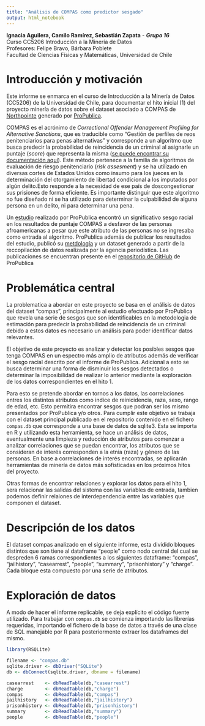 ```yaml
---
title: "Análisis de COMPAS como predictor sesgado"
output: html_notebook
---
```


**Ignacia Aguilera, Camilo Ramírez, Sebastián Zapata** - ***Grupo 16***<br>
Curso CC5206 Introducción a la Minería de Datos<br>
Profesores: Felipe Bravo, Bárbara Poblete<br>
Facultad de Ciencias Físicas y Matemáticas, Universidad de Chile

# Introducción y motivación

Este informe se enmarca en el curso de Introducción a la Minería de Datos (CC5206) de la Universidad de Chile, para documentar el hito inicial (1) del proyecto minería de datos sobre el dataset asociado a COMPAS de [Northpointe](https://www.northpointe.com/) generado por [ProPublica](https://www.propublica.org/).

COMPAS es el acrónimo de *Correctional Offender Management Profiling for Alternative Sanctions*, que es traducible como "Gestión de perfiles de reos penitenciarios para penas alternativas" y corresponde a un algoritmo que busca predecir la probabilidad de reincidencia de un criminal al asignarle un puntaje (*score*) que representa la misma ([se puede encontrar su documentación aquí](https://assets.documentcloud.org/documents/2840784/Practitioner-s-Guide-to-COMPAS-Core.pdf)). Este método pertenece a la familia de algoritmos de evaluación de riesgo penitenciario (*risk assesment*) y se ha utilizado en diversas cortes de Estados Unidos como insumo para los jueces en la determinación del otorgamiento de libertad condicional a los imputados por algún delito.Esto responde a la necesidad de ese país de doscongestionar sus prisiones de forma eficiente. Es importante distinguir que este algoritmo no fue diseñado ni se ha utilizado para determinar la culpabilidad de alguna persona en un delito, ni para determinar una pena.

Un [estudio](https://www.propublica.org/article/machine-bias-risk-assessments-in-criminal-sentencing) realizado por ProPublica encontró un significativo sesgo racial en los resultados de puntaje COMPAS a desfavor de las personas afroamericanas a pesar que este atributo de las personas no se ingresaba como entrada al algoritmo. ProPublica además de publicar los resultados del estudio, publicó su [metdología](https://github.com/caitlinkuhlman/bpdmtutorial/blob/master/tutorial-COMPAS.ipynb) y un dataset generado a partir de la reccopilación de datos realizada por la agencia periodística. Las publicaciones se encuentran presente en el [repositorio de GitHub](https://github.com/propublica/compas-analysis) de ProPublica

# Problemática central

La problematica a abordar en este proyecto se basa en el análisis de datos del dataset "compas", principalmente al estudio efectuado por ProPublica que revela una serie de sesgos que son identificables en la metodologia de estimación para predecir la probabilidad de reincidencia de un criminal debido a estos datos es necesario un análisis para poder identificar datos relevantes.

El objetivo de este proyecto es analizar y detectar los posibles sesgos que tenga COMPAS en un espectro más amplio de atributos además de verificar el sesgo racial descrito por el informe de ProPublica. Adicional a esto se busca determinar una forma de disminuir los sesgos detectados o determinar la imposibilidad de realizar lo anterior mediante la exploración de los datos correspondientes en el hito 1.

Para esto se pretende abordar en tornos a los datos, las correlaciones entres los distintos atributos como indice de reinicidencia, raza, sexo, rango de edad, etc. Esto permitira encontrar sesgos que podran ser los mismo presentados por ProPublica y/o otros. Para cumplir este objetivo se trabaja con el dataset principal publicado en el repositorio contenido en el fichero ```compas.db``` que corresponde a una base de datos de sqlite3. Esta se importa en R y utilizando esta herramienta, se hace un análisis de datos, eventualmente una limpieza y reducción de atributos para comenzar a analizar correlaciones que se puedan encontrar, los atributos que se consideran de interés corresponden a la etnia (raza) y género de las personas. En base a correlaciones de interés encontradas, se aplicarán herramientas de minería de datos más sofisticadas en los próximos hitos del proyecto.

Otras formas de encontrar relaciones y explorar los datos para el hito 1, sera relacionar las salidas del sistema con las variables de entrada, tambien podemos definir relaiones de interdependencia entre las variables que componen el dataset.

# Descripción de los datos 

El dataset compas analizado en el siguiente informe, esta dividido bloques distintos que son tiene al dataframe "people" como nodo central del cual se despreden 6 ramas correspondientes a los siguientes dataframe: "compas", "jailhistory", "casearrest", "people", "summary", "prisonhistory" y "charge". Cada bloque esta compuesto por una serie de atributos.


# Exploración de datos

A modo de hacer el informe replicable, se deja explícito el código fuente utilizado. Para trabajar con ```compas.db``` se comienza importando las librerías requeridas, importando el fichero de la base de datos a través de una clase de SQL manejable por R para posteriormente extraer los dataframes del mismo.
```r
library(RSQLite)

filename <- "compas.db"
sqlite.driver <- dbDriver("SQLite")
db <- dbConnect(sqlite.driver, dbname = filename)

casearrest    <- dbReadTable(db,"casearrest")
charge        <- dbReadTable(db,"charge")
compas        <- dbReadTable(db,"compas")
jailhistory   <- dbReadTable(db,"jailhistory")
prisonhistory <- dbReadTable(db,"prisonhistory")
summary       <- dbReadTable(db,"summary")
people        <- dbReadTable(db,"people")
```
